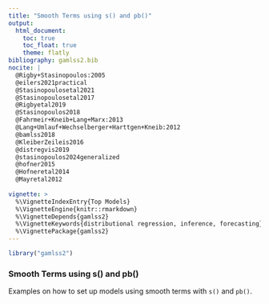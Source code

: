```yaml
---
title: "Smooth Terms using s() and pb()"
output:
  html_document:
    toc: true
    toc_float: true
    theme: flatly
bibliography: gamlss2.bib
nocite: |
  @Rigby+Stasinopoulos:2005
  @eilers2021practical
  @Stasinopoulosetal2021
  @Stasinopoulosetal2017
  @Rigbyetal2019
  @Stasinopoulos2018
  @Fahrmeir+Kneib+Lang+Marx:2013
  @Lang+Umlauf+Wechselberger+Harttgen+Kneib:2012
  @bamlss2018
  @KleiberZeileis2016
  @distregvis2019
  @stasinopoulos2024generalized
  @hofner2015
  @Hofneretal2014
  @Mayretal2012
  
vignette: >
  %\VignetteIndexEntry{Top Models}
  %\VignetteEngine{knitr::rmarkdown}
  %\VignetteDepends{gamlss2}
  %\VignetteKeywords{distributional regression, inference, forecasting}
  %\VignettePackage{gamlss2}
---
```


```r
library("gamlss2")
```

### Smooth Terms using s() and pb()

Examples on how to set up models using smooth terms with `s()` and `pb()`.

